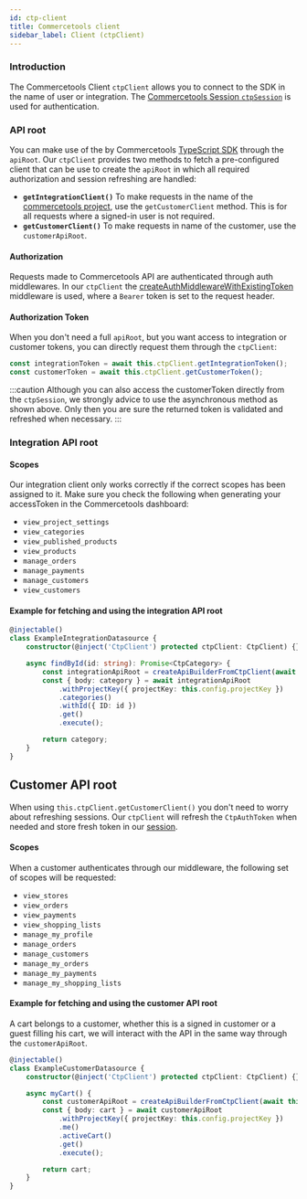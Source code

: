```yaml
---
id: ctp-client
title: Commercetools client
sidebar_label: Client (ctpClient)
---
```


<CodePackage name="@deity/falcon-commercetools-module" />

### Introduction
The Commercetools Client `ctpClient` allows you to connect to the SDK in the name of user or integration. The [Commercetools Session `ctpSession`](./ctp-session) is used for authentication.

### API root
You can make use of the by Commercetools [TypeScript SDK](https://commercetools.github.io/nodejs/sdk) through the `apiRoot`. Our `ctpClient` provides two methods to fetch a pre-configured client that can be use to create the `apiRoot` in which all required authorization and session refreshing are handled:
- **`getIntegrationClient()`**
To make requests in the name of the [commercetools project](https://docs.commercetools.com/merchant-center/projects), use the `getCustomerClient` method. This is for all requests where a signed-in user is not required.
- **`getCustomerClient()`**
To make requests in name of the customer, use the `customerApiRoot`.

#### Authorization
Requests made to Commercetools API are authenticated through auth middlewares. In our `ctpClient` the [createAuthMiddlewareWithExistingToken](https://commercetools.github.io/nodejs/sdk/api/sdkMiddlewareAuth.html#createauthmiddlewarewithexistingtokenauthorization-options) middleware is used, where a `Bearer` token is set to the request header.

#### Authorization Token
When you don't need a full `apiRoot`, but you want access to integration or customer tokens, you can directly request them through the `ctpClient`:

```typescript
const integrationToken = await this.ctpClient.getIntegrationToken();
const customerToken = await this.ctpClient.getCustomerToken();
```
:::caution
Although you can also access the customerToken directly from the `ctpSession`, we strongly advice to use the asynchronous method as shown above. Only then you are sure the returned token is validated and refreshed when necessary.
:::


### Integration API root

#### Scopes
Our integration client only works correctly if the correct scopes has been assigned to it. Make sure you check the following when generating your accessToken in the Commercetools dashboard:
- `view_project_settings`
- `view_categories`
- `view_published_products`
- `view_products`
- `manage_orders`
- `manage_payments`
- `manage_customers`
- `view_customers`

#### Example for fetching and using the integration API root
```ts
@injectable()
class ExampleIntegrationDatasource {
    constructor(@inject('CtpClient') protected ctpClient: CtpClient) {}

    async findById(id: string): Promise<CtpCategory> {
        const integrationApiRoot = createApiBuilderFromCtpClient(await this.ctpClient.integration(), this.config.url);
        const { body: category } = await integrationApiRoot
            .withProjectKey({ projectKey: this.config.projectKey })
            .categories()
            .withId({ ID: id })
            .get()
            .execute();

        return category;
    }
}
```
## Customer API root
When using `this.ctpClient.getCustomerClient()` you don't need to worry about refreshing sessions. Our `ctpClient` will refresh the `CtpAuthToken` when needed and store fresh token in our [session](./ctp-session).

#### Scopes
When a customer authenticates through our middleware, the following set of scopes will be requested:
- `view_stores`
- `view_orders`
- `view_payments`
- `view_shopping_lists`
- `manage_my_profile`
- `manage_orders`
- `manage_customers`
- `manage_my_orders`
- `manage_my_payments`
- `manage_my_shopping_lists`

#### Example for fetching and using the customer API root
A cart belongs to a customer, whether this is a signed in customer or a guest filling his cart, we will interact with the API in the same way through the `customerApiRoot`.

```ts
@injectable()
class ExampleCustomerDatasource {
    constructor(@inject('CtpClient') protected ctpClient: CtpClient) {}

    async myCart() {
        const customerApiRoot = createApiBuilderFromCtpClient(await this.ctpClient.getCustomerClient(), this.config.url);
        const { body: cart } = await customerApiRoot
            .withProjectKey({ projectKey: this.config.projectKey })
            .me()
            .activeCart()
            .get()
            .execute();

        return cart;
    }
}
```
